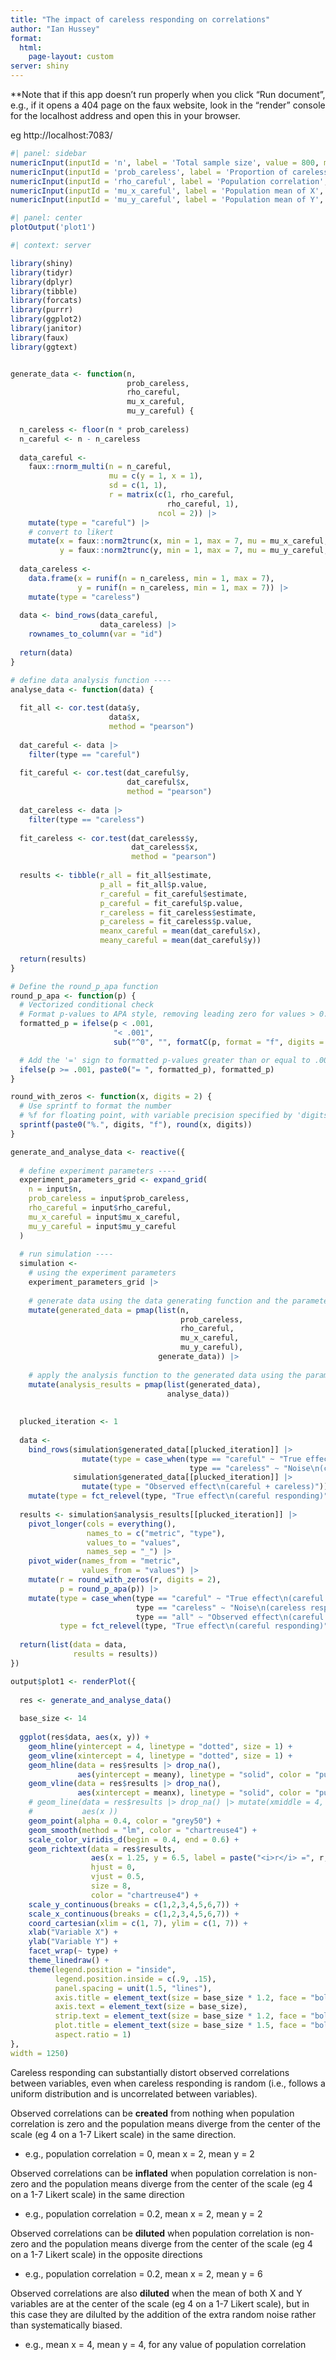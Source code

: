 ```yaml
---
title: "The impact of careless responding on correlations"
author: "Ian Hussey"
format: 
  html:
    page-layout: custom
server: shiny
---
```


**Note that if this app doesn't run properly when you click "Run document", e.g., if it opens a 404 page on the faux website, look in the "render" console for the localhost address and open this in your browser. 

eg http://localhost:7083/


```r
#| panel: sidebar
numericInput(inputId = 'n', label = 'Total sample size', value = 800, min = 40, max = 10000, step = 50, width = "50%")
numericInput(inputId = 'prob_careless', label = 'Proportion of careless responders', value = 0.15, min = 0, max = .99, step = 0.05, width = "50%")
numericInput(inputId = 'rho_careful', label = 'Population correlation', value = 0, min = -1, max = 1, step = 0.1, width = "50%")
numericInput(inputId = 'mu_x_careful', label = 'Population mean of X', value = 2, min = 1, max = 7, step = 0.25, width = "50%")
numericInput(inputId = 'mu_y_careful', label = 'Population mean of Y', value = 2, min = 1, max = 7, step = 0.25, width = "50%")
```

```r
#| panel: center
plotOutput('plot1')
```

```r
#| context: server

library(shiny) 
library(tidyr)
library(dplyr)
library(tibble)
library(forcats)
library(purrr) 
library(ggplot2)
library(janitor)
library(faux)
library(ggtext)


generate_data <- function(n,
                          prob_careless,
                          rho_careful,
                          mu_x_careful,
                          mu_y_careful) { 
  
  n_careless <- floor(n * prob_careless)
  n_careful <- n - n_careless
  
  data_careful <- 
    faux::rnorm_multi(n = n_careful, 
                      mu = c(y = 1, x = 1), 
                      sd = c(1, 1), 
                      r = matrix(c(1, rho_careful, 
                                   rho_careful, 1), 
                                 ncol = 2)) |>
    mutate(type = "careful") |>
    # convert to likert
    mutate(x = faux::norm2trunc(x, min = 1, max = 7, mu = mu_x_careful, sd = 1),
           y = faux::norm2trunc(y, min = 1, max = 7, mu = mu_y_careful, sd = 1))
  
  data_careless <-
    data.frame(x = runif(n = n_careless, min = 1, max = 7),
               y = runif(n = n_careless, min = 1, max = 7)) |>
    mutate(type = "careless") 
  
  data <- bind_rows(data_careful,
                    data_careless) |>
    rownames_to_column(var = "id")
  
  return(data)
}

# define data analysis function ----
analyse_data <- function(data) {
  
  fit_all <- cor.test(data$y,
                      data$x, 
                      method = "pearson")
  
  dat_careful <- data |>
    filter(type == "careful")
  
  fit_careful <- cor.test(dat_careful$y,
                          dat_careful$x, 
                          method = "pearson")
  
  dat_careless <- data |>
    filter(type == "careless")
  
  fit_careless <- cor.test(dat_careless$y,
                           dat_careless$x, 
                           method = "pearson")
  
  results <- tibble(r_all = fit_all$estimate,
                    p_all = fit_all$p.value,
                    r_careful = fit_careful$estimate,
                    p_careful = fit_careful$p.value,
                    r_careless = fit_careless$estimate,
                    p_careless = fit_careless$p.value,
                    meanx_careful = mean(dat_careful$x),
                    meany_careful = mean(dat_careful$y))
  
  return(results)
}

# Define the round_p_apa function
round_p_apa <- function(p) {
  # Vectorized conditional check
  # Format p-values to APA style, removing leading zero for values > 0.001 and keeping trailing zeros
  formatted_p = ifelse(p < .001, 
                       "< .001", 
                       sub("^0", "", formatC(p, format = "f", digits = 3)))

  # Add the '=' sign to formatted p-values greater than or equal to .001
  ifelse(p >= .001, paste0("= ", formatted_p), formatted_p)
}

round_with_zeros <- function(x, digits = 2) {
  # Use sprintf to format the number
  # %f for floating point, with variable precision specified by 'digits'
  sprintf(paste0("%.", digits, "f"), round(x, digits))
}

generate_and_analyse_data <- reactive({
  
  # define experiment parameters ----
  experiment_parameters_grid <- expand_grid(
    n = input$n, 
    prob_careless = input$prob_careless,
    rho_careful = input$rho_careful, 
    mu_x_careful = input$mu_x_careful, 
    mu_y_careful = input$mu_y_careful  
  )
  
  # run simulation ----
  simulation <- 
    # using the experiment parameters
    experiment_parameters_grid |>
    
    # generate data using the data generating function and the parameters relevant to data generation
    mutate(generated_data = pmap(list(n,
                                      prob_careless,
                                      rho_careful,
                                      mu_x_careful,
                                      mu_y_careful),
                                 generate_data)) |>
    
    # apply the analysis function to the generated data using the parameters relevant to analysis
    mutate(analysis_results = pmap(list(generated_data),
                                   analyse_data))
  
  
  plucked_iteration <- 1
  
  data <- 
    bind_rows(simulation$generated_data[[plucked_iteration]] |>
                mutate(type = case_when(type == "careful" ~ "True effect\n(careful responding)",
                                        type == "careless" ~ "Noise\n(careless responding)")),
              simulation$generated_data[[plucked_iteration]] |>
                mutate(type = "Observed effect\n(careful + careless)")) |>
    mutate(type = fct_relevel(type, "True effect\n(careful responding)", "Noise\n(careless responding)", "Observed effect\n(careful + careless)"))
  
  results <- simulation$analysis_results[[plucked_iteration]] |>
    pivot_longer(cols = everything(),
                 names_to = c("metric", "type"),
                 values_to = "values",
                 names_sep = "_") |>
    pivot_wider(names_from = "metric",
                values_from = "values") |>
    mutate(r = round_with_zeros(r, digits = 2),
           p = round_p_apa(p)) |>
    mutate(type = case_when(type == "careful" ~ "True effect\n(careful responding)",
                            type == "careless" ~ "Noise\n(careless responding)",
                            type == "all" ~ "Observed effect\n(careful + careless)"),
           type = fct_relevel(type, "True effect\n(careful responding)", "Noise\n(careless responding)", "Observed effect\n(careful + careless)"))
  
  return(list(data = data,
              results = results))
})

output$plot1 <- renderPlot({
  
  res <- generate_and_analyse_data()
  
  base_size <- 14
  
  ggplot(res$data, aes(x, y)) +
    geom_hline(yintercept = 4, linetype = "dotted", size = 1) +
    geom_vline(xintercept = 4, linetype = "dotted", size = 1) +
    geom_hline(data = res$results |> drop_na(), 
               aes(yintercept = meany), linetype = "solid", color = "purple", size = 1) +
    geom_vline(data = res$results |> drop_na(), 
               aes(xintercept = meanx), linetype = "solid", color = "purple", size = 1) +
    # geom_line(data = res$results |> drop_na() |> mutate(xmiddle = 4, ymiddle = 4), 
    #           aes(x ))
    geom_point(alpha = 0.4, color = "grey50") +
    geom_smooth(method = "lm", color = "chartreuse4") +
    scale_color_viridis_d(begin = 0.4, end = 0.6) +
    geom_richtext(data = res$results, 
                  aes(x = 1.25, y = 6.5, label = paste("<i>r</i> =", r, ", <i>p</i>", p)), 
                  hjust = 0, 
                  vjust = 0.5, 
                  size = 8, 
                  color = "chartreuse4") +
    scale_y_continuous(breaks = c(1,2,3,4,5,6,7)) +
    scale_x_continuous(breaks = c(1,2,3,4,5,6,7)) +
    coord_cartesian(xlim = c(1, 7), ylim = c(1, 7)) +
    xlab("Variable X") +
    ylab("Variable Y") +
    facet_wrap(~ type) +
    theme_linedraw() +
    theme(legend.position = "inside", 
          legend.position.inside = c(.9, .15),
          panel.spacing = unit(1.5, "lines"),
          axis.title = element_text(size = base_size * 1.2, face = "bold"),
          axis.text = element_text(size = base_size),
          strip.text = element_text(size = base_size * 1.2, face = "bold"),
          plot.title = element_text(size = base_size * 1.5, face = "bold", hjust = 0.5),
          aspect.ratio = 1)
},
width = 1250)

```



Careless responding can substantially distort observed correlations between variables, even when careless responding is random (i.e., follows a uniform distribution and is uncorrelated between variables). 

Observed correlations can be **created** from nothing when population correlation is zero and the population means diverge from the center of the scale (eg 4 on a 1-7 Likert scale) in the same direction.

- e.g., population correlation = 0, mean x = 2, mean y = 2

Observed correlations can be **inflated** when population correlation is non-zero and the population means diverge from the center of the scale (eg 4 on a 1-7 Likert scale) in the same direction

- e.g., population correlation = 0.2, mean x = 2, mean y = 2

Observed correlations can be **diluted** when population correlation is non-zero and the population means diverge from the center of the scale (eg 4 on a 1-7 Likert scale) in the opposite directions

- e.g., population correlation = 0.2, mean x = 2, mean y = 6

Observed correlations are also **diluted** when the mean of both X and Y variables are at the center of the scale (eg 4 on a 1-7 Likert scale), but in this case they are dilulted by the addition of the extra random noise rather than systematically biased.

- e.g., mean x = 4, mean y = 4, for any value of population correlation
